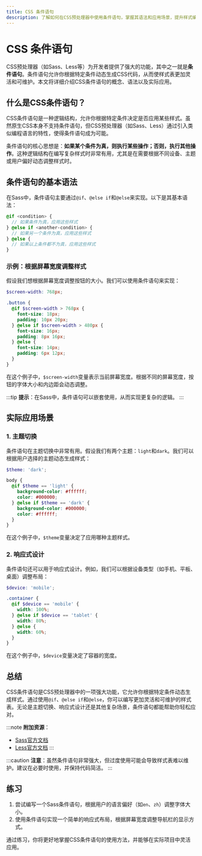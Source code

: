 ```yaml
---
title: CSS 条件语句
description: 了解如何在CSS预处理器中使用条件语句，掌握其语法和应用场景，提升样式编写的灵活性和效率。
---
```


# CSS 条件语句

CSS预处理器（如Sass、Less等）为开发者提供了强大的功能，其中之一就是**条件语句**。条件语句允许你根据特定条件动态生成CSS代码，从而使样式表更加灵活和可维护。本文将详细介绍CSS条件语句的概念、语法以及实际应用。

## 什么是CSS条件语句？

CSS条件语句是一种逻辑结构，允许你根据特定条件决定是否应用某些样式。虽然原生CSS本身不支持条件语句，但CSS预处理器（如Sass、Less）通过引入类似编程语言的特性，使得条件语句成为可能。

条件语句的核心思想是：**如果某个条件为真，则执行某些操作；否则，执行其他操作**。这种逻辑结构在编写复杂样式时非常有用，尤其是在需要根据不同设备、主题或用户偏好动态调整样式时。

## 条件语句的基本语法

在Sass中，条件语句主要通过`@if`、`@else if`和`@else`来实现。以下是其基本语法：

```scss
@if <condition> {
  // 如果条件为真，应用这些样式
} @else if <another-condition> {
  // 如果另一个条件为真，应用这些样式
} @else {
  // 如果以上条件都不为真，应用这些样式
}
```

### 示例：根据屏幕宽度调整样式

假设我们想根据屏幕宽度调整按钮的大小。我们可以使用条件语句来实现：

```scss
$screen-width: 768px;

.button {
  @if $screen-width > 768px {
    font-size: 18px;
    padding: 10px 20px;
  } @else if $screen-width > 480px {
    font-size: 16px;
    padding: 8px 16px;
  } @else {
    font-size: 14px;
    padding: 6px 12px;
  }
}
```

在这个例子中，`$screen-width`变量表示当前屏幕宽度。根据不同的屏幕宽度，按钮的字体大小和内边距会动态调整。

:::tip
**提示**：在Sass中，条件语句可以嵌套使用，从而实现更复杂的逻辑。
:::

## 实际应用场景

### 1. 主题切换

条件语句在主题切换中非常有用。假设我们有两个主题：`light`和`dark`。我们可以根据用户选择的主题动态生成样式：

```scss
$theme: 'dark';

body {
  @if $theme == 'light' {
    background-color: #ffffff;
    color: #000000;
  } @else if $theme == 'dark' {
    background-color: #000000;
    color: #ffffff;
  }
}
```

在这个例子中，`$theme`变量决定了应用哪种主题样式。

### 2. 响应式设计

条件语句还可以用于响应式设计。例如，我们可以根据设备类型（如手机、平板、桌面）调整布局：

```scss
$device: 'mobile';

.container {
  @if $device == 'mobile' {
    width: 100%;
  } @else if $device == 'tablet' {
    width: 80%;
  } @else {
    width: 60%;
  }
}
```

在这个例子中，`$device`变量决定了容器的宽度。

## 总结

CSS条件语句是CSS预处理器中的一项强大功能，它允许你根据特定条件动态生成样式。通过使用`@if`、`@else if`和`@else`，你可以编写更加灵活和可维护的样式表。无论是主题切换、响应式设计还是其他复杂场景，条件语句都能帮助你轻松应对。

:::note
**附加资源**：
- [Sass官方文档](https://sass-lang.com/documentation)
- [Less官方文档](http://lesscss.org/features/)
:::

:::caution
**注意**：虽然条件语句非常强大，但过度使用可能会导致样式表难以维护。建议在必要时使用，并保持代码简洁。
:::

## 练习

1. 尝试编写一个Sass条件语句，根据用户的语言偏好（如`en`、`zh`）调整字体大小。
2. 使用条件语句实现一个简单的响应式布局，根据屏幕宽度调整导航栏的显示方式。

通过练习，你将更好地掌握CSS条件语句的使用方法，并能够在实际项目中灵活应用。